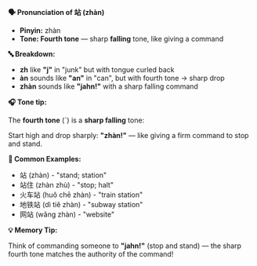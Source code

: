 **🗣️ Pronunciation of 站 (zhàn)**

- **Pinyin:** zhàn
- **Tone: Fourth tone** — sharp **falling** tone, like giving a command

**🔤 Breakdown:**

- **zh** like **"j"** in "junk" but with tongue curled back
- **àn** sounds like **"an"** in "can", but with fourth tone → sharp drop
- **zhàn** sounds like **"jahn!"** with a sharp falling command

**🎧 Tone tip:**

The **fourth tone** (ˋ) is a **sharp falling** tone:

Start high and drop sharply: **"zhàn!"** — like giving a firm command to stop and stand.

**📝 Common Examples:**

- 站 (zhàn) - "stand; station"
- 站住 (zhàn zhù) - "stop; halt"
- 火车站 (huǒ chē zhàn) - "train station"
- 地铁站 (dì tiě zhàn) - "subway station"
- 网站 (wǎng zhàn) - "website"

**💡 Memory Tip:**

Think of commanding someone to **"jahn!"** (stop and stand) — the sharp fourth tone matches the
authority of the command!
